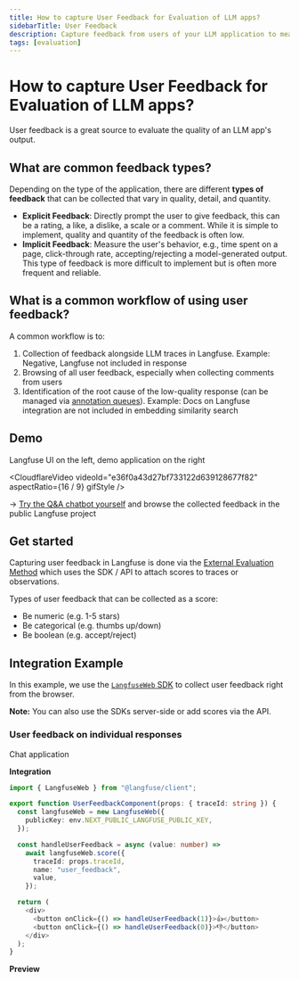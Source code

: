 ```yaml
---
title: How to capture User Feedback for Evaluation of LLM apps?
sidebarTitle: User Feedback
description: Capture feedback from users of your LLM application to measure overall quality and establish a baseline for your automated evaluations.
tags: [evaluation]
---
```



# How to capture User Feedback for Evaluation of LLM apps?

User feedback is a great source to evaluate the quality of an LLM app's output.

## What are common feedback types?
Depending on the type of the application, there are different **types of feedback** that can be collected that vary in quality, detail, and quantity.

- **Explicit Feedback**: Directly prompt the user to give feedback, this can be a rating, a like, a dislike, a scale or a comment. While it is simple to implement, quality and quantity of the feedback is often low.
- **Implicit Feedback**: Measure the user's behavior, e.g., time spent on a page, click-through rate, accepting/rejecting a model-generated output. This type of feedback is more difficult to implement but is often more frequent and reliable.

## What is a common workflow of using user feedback?

A common workflow is to:

1. Collection of feedback alongside LLM traces in Langfuse. Example: Negative, Langfuse not included in response
2. Browsing of all user feedback, especially when collecting comments from users
3. Identification of the root cause of the low-quality response (can be managed via [annotation queues](/docs/scores/annotation)). Example: Docs on Langfuse integration are not included in embedding similarity search

## Demo

Langfuse UI on the left, demo application on the right

<CloudflareVideo
  videoId="e36f0a43d27bf733122d639128677f82"
  aspectRatio={16 / 9}
  gifStyle
/>

→ [Try the Q&A chatbot yourself](/docs/demo) and browse the collected feedback in the public Langfuse project

## Get started

Capturing user feedback in Langfuse is done via the [External Evaluation Method](/docs/evaluation/evaluation-methods/custom-scores) which uses the SDK / API to attach scores to traces or observations.

Types of user feedback that can be collected as a score:

- Be numeric (e.g. 1-5 stars)
- Be categorical (e.g. thumbs up/down)
- Be boolean (e.g. accept/reject)

## Integration Example

In this example, we use the [`LangfuseWeb` SDK](/docs/sdk/typescript/guide-web) to collect user feedback right from the browser.

**Note:** You can also use the SDKs server-side or add scores via the API.

<div className="mt-5 px-3 py-2 ring-1 rounded ring-gray-400">

<h3 className="text-xl font-bold">User feedback on individual responses</h3>
<span className="text-sm">Chat application</span>

<div className="mt-5 grid grid-cols-1 lg:grid-cols-2 gap-4">
<div className="flex-1">

**Integration**

<div className="text-xs mt-2">

```ts {1, 9, 17-18} filename="UserFeedbackComponent.tsx"
import { LangfuseWeb } from "@langfuse/client";

export function UserFeedbackComponent(props: { traceId: string }) {
  const langfuseWeb = new LangfuseWeb({
    publicKey: env.NEXT_PUBLIC_LANGFUSE_PUBLIC_KEY,
  });

  const handleUserFeedback = async (value: number) =>
    await langfuseWeb.score({
      traceId: props.traceId,
      name: "user_feedback",
      value,
    });

  return (
    <div>
      <button onClick={() => handleUserFeedback(1)}>👍</button>
      <button onClick={() => handleUserFeedback(0)}>👎</button>
    </div>
  );
}
```

</div>

</div>
<div className="flex-1">

**Preview**

<FeedbackPreview />

</div>
</div>
</div>

